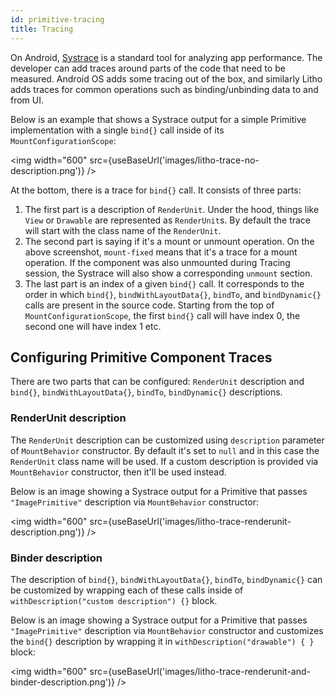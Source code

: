 ```yaml
---
id: primitive-tracing
title: Tracing
---
```



On Android, [Systrace](https://developer.android.com/topic/performance/tracing) is a standard tool for analyzing app performance. The developer can add traces around parts of the code that need to be measured. Android OS adds some tracing out of the box, and similarly Litho adds traces for common operations such as binding/unbinding data to and from UI.

Below is an example that shows a Systrace output for a simple Primitive implementation with a single `bind{}` call inside of its `MountConfigurationScope`:

<img width="600" src={useBaseUrl('images/litho-trace-no-description.png')} />

At the bottom, there is a trace for `bind{}` call. It consists of three parts:

1. The first part is a description of `RenderUnit`. Under the hood, things like `View` or `Drawable` are represented as `RenderUnit`s. By default the trace will start with the class name of the `RenderUnit`.
2. The second part is saying if it's a mount or unmount operation. On the above screenshot, `mount-fixed` means that it's a trace for a mount operation. If the component was also unmounted during Tracing session, the Systrace will also show a corresponding `unmount` section.
3. The last part is an index of a given `bind{}` call. It corresponds to the order in which `bind{}`, `bindWithLayoutData{}`, `bindTo`, and `bindDynamic{}` calls are present in the source code. Starting from the top of `MountConfigurationScope`, the first `bind{}` call will have index 0, the second one will have index 1 etc.

## Configuring Primitive Component Traces

There are two parts that can be configured: `RenderUnit` description and `bind{}`, `bindWithLayoutData{}`, `bindTo`, `bindDynamic{}` descriptions.

### RenderUnit description

The `RenderUnit` description can be customized using `description` parameter of `MountBehavior` constructor. By default it's set to `null` and in this case the `RenderUnit` class name will be used. If a custom description is provided via `MountBehavior` constructor, then it'll be used instead.

Below is an image showing a Systrace output for a Primitive that passes `"ImagePrimitive"` description via `MountBehavior` constructor:

<img width="600" src={useBaseUrl('images/litho-trace-renderunit-description.png')} />

### Binder description

The description of `bind{}`, `bindWithLayoutData{}`, `bindTo`, `bindDynamic{}` can be customized by wrapping each of these calls inside of `withDescription("custom description") {}` block.

Below is an image showing a Systrace output for a Primitive that passes `"ImagePrimitive"` description via `MountBehavior` constructor and customizes the `bind{}` description by wrapping it in `withDescription("drawable") { }` block:

<img width="600" src={useBaseUrl('images/litho-trace-renderunit-and-binder-description.png')} />
